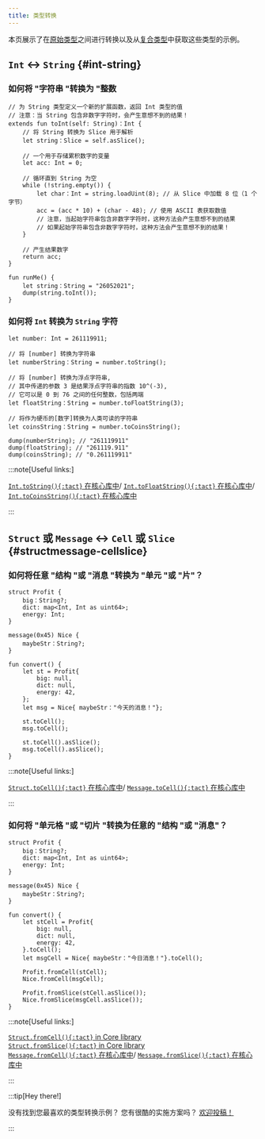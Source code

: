 ```yaml
---
title: 类型转换
---
```


本页展示了在[原始类型][p]之间进行转换以及从[复合类型](/book/types#composite-types)中获取这些类型的示例。

## `Int` ↔ `String` {#int-string}

### 如何将 "字符串 "转换为 "整数

```tact
// 为 String 类型定义一个新的扩展函数，返回 Int 类型的值
// 注意：当 String 包含非数字字符时，会产生意想不到的结果！
extends fun toInt(self: String)：Int {
    // 将 String 转换为 Slice 用于解析
    let string：Slice = self.asSlice();

    // 一个用于存储累积数字的变量
    let acc: Int = 0;

    // 循环直到 String 为空
    while (!string.empty()) {
        let char：Int = string.loadUint(8); // 从 Slice 中加载 8 位（1 个字节）
        acc = (acc * 10) + (char - 48); // 使用 ASCII 表获取数值
        // 注意，当起始字符串包含非数字字符时，这种方法会产生意想不到的结果
        // 如果起始字符串包含非数字字符时，这种方法会产生意想不到的结果！
    }

    // 产生结果数字
    return acc;
}

fun runMe() {
    let string：String = "26052021";
    dump(string.toInt());
}
```

### 如何将 `Int` 转换为 `String` 字符

```tact
let number: Int = 261119911;

// 将 [number] 转换为字符串
let numberString：String = number.toString();

// 将 [number] 转换为浮点字符串,
// 其中传递的参数 3 是结果浮点字符串的指数 10^(-3),
// 它可以是 0 到 76 之间的任何整数，包括两端
let floatString：String = number.toFloatString(3);

// 将作为硬币的[数字]转换为人类可读的字符串
let coinsString：String = number.toCoinsString();

dump(numberString); // "261119911"
dump(floatString); // "261119.911"
dump(coinsString); // "0.261119911"
```

:::note[Useful links:]

  [`Int.toString(){:tact}` 在核心库中](/ref/core-strings#inttostring)/
  [`Int.toFloatString(){:tact}` 在核心库中](/ref/core-strings#inttofloatstring)/
  [`Int.toCoinsString(){:tact}` 在核心库中](/ref/core-strings#inttocoinsstring)

:::

## `Struct` 或 `Message` ↔ `Cell` 或 `Slice` {#structmessage-cellslice}

### 如何将任意 "结构 "或 "消息 "转换为 "单元 "或 "片"？

```tact {19-20, 22-23}
struct Profit {
    big：String?;
    dict: map<Int, Int as uint64>;
    energy: Int;
}

message(0x45) Nice {
    maybeStr：String?;
}

fun convert() {
    let st = Profit{
        big: null,
        dict: null,
        energy: 42,
    };
    let msg = Nice{ maybeStr："今天的消息！"};

    st.toCell();
    msg.toCell();

    st.toCell().asSlice();
    msg.toCell().asSlice();
}
```

:::note[Useful links:]

  [`Struct.toCell(){:tact}` 在核心库中](/ref/core-cells#structtocell)/
  [`Message.toCell(){:tact}` 在核心库中](/ref/core-cells#messagetocell)

:::

### 如何将 "单元格 "或 "切片 "转换为任意的 "结构 "或 "消息"？

```tact {19-20, 22-23}
struct Profit {
    big：String?;
    dict: map<Int, Int as uint64>;
    energy: Int;
}

message(0x45) Nice {
    maybeStr：String?;
}

fun convert() {
    let stCell = Profit{
        big: null,
        dict: null,
        energy: 42,
    }.toCell();
    let msgCell = Nice{ maybeStr："今日消息！"}.toCell();

    Profit.fromCell(stCell);
    Nice.fromCell(msgCell);

    Profit.fromSlice(stCell.asSlice());
    Nice.fromSlice(msgCell.asSlice());
}
```

:::note[Useful links:]

  [`Struct.fromCell(){:tact}` in Core library](/ref/core-cells#structfromcell)\
  [`Struct.fromSlice(){:tact}` in Core library](/ref/core-cells#structfromslice)\
  [`Message.fromCell(){:tact}` 在核心库中](/ref/core-cells#messagefromcell)/
  [`Message.fromSlice(){:tact}` 在核心库中](/ref/core-cells#messagefromslice)

:::

:::tip[Hey there!]

  没有找到您最喜欢的类型转换示例？ 您有很酷的实施方案吗？ [欢迎投稿！](https://github.com/tact-lang/tact/issues)

:::

[p]: /book/types#primitive-types
